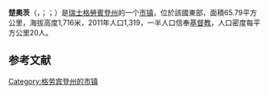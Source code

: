 {{noteTA|G1=瑞士地名}}
{{Infobox Switzerland municipality}}
'''楚奧茨'''（{{lang-rm|Zuoz}}，{{IPA-rm|tsuə̯ts|-|Roh-putèr-Zuoz.ogg}}；{{lang-de|label=德语旧名|Zutz}}；{{lang-it|label=意大利语旧名|Zozzio}}）是[[瑞士|瑞士]][[格勞賓登州|格勞賓登州]]的一个[[市镇_(瑞士)|市镇]]，位於該國東部，面積65.79平方公里，海拔高度1,716米，2011年人口1,319，一半人口信奉[[基督教|基督教]]，人口密度每平方公里20人。

== 参考文献 ==
{{Reflist}}

{{Switzerland-geo-stub}}
[[Category:格劳宾登州的市镇|Category:格劳宾登州的市镇]]